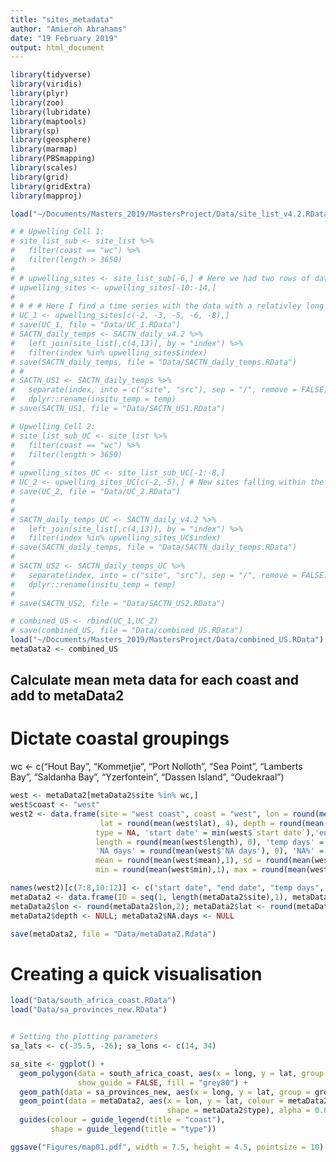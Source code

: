 ```yaml
---
title: "sites_metadata"
author: "Amieroh Abrahams"
date: "19 February 2019"
output: html_document
---
```


```r
library(tidyverse)
library(viridis)
library(plyr)
library(zoo)
library(lubridate)
library(maptools)
library(sp)
library(geosphere)
library(marmap)
library(PBSmapping)
library(scales)
library(grid)
library(gridExtra)
library(mapproj)
```

```r
load("~/Documents/Masters_2019/MastersProject/Data/site_list_v4.2.RData")

# # Upwelling Cell 1:
# site_list_sub <- site_list %>%
#   filter(coast == "wc") %>%
#   filter(length > 3650)
#
# # upwelling_sites <- site_list_sub[-6,] # Here we had two rows of data for Paternoster; i removed the DEA row: All data here are now collected by SAWS
# upwelling_sites <- upwelling_sites[-10:-14,]
#
# # # # Here I find a time series with the data with a relativley long time series
# UC_1 <- upwelling_sites[c(-2, -3, -5, -6, -8),]
# save(UC_1, file = "Data/UC_1.RData")
# SACTN_daily_temps <- SACTN_daily_v4.2 %>%
#   left_join(site_list[,c(4,13)], by = "index") %>%
#   filter(index %in% upwelling_sites$index)
# save(SACTN_daily_temps, file = "Data/SACTN_daily_temps.RData")
# #
# SACTN_US1 <- SACTN_daily_temps %>%
#   separate(index, into = c("site", "src"), sep = "/", remove = FALSE) %>%
#   dplyr::rename(insitu_temp = temp)
# save(SACTN_US1, file = "Data/SACTN_US1.RData")

# Upwelling Cell 2:
# site_list_sub_UC <- site_list %>%
#   filter(coast == "wc") %>%
#   filter(length > 3650)
#
# upwelling_sites_UC <- site_list_sub_UC[-1:-8,]
# UC_2 <- upwelling_sites_UC[c(-2,-5),] # New sites falling within the upwelling cell before yzerfontein
# save(UC_2, file = "Data/UC_2.RData")
#
#
# SACTN_daily_temps_UC <- SACTN_daily_v4.2 %>%
#   left_join(site_list[,c(4,13)], by = "index") %>%
#   filter(index %in% upwelling_sites_UC$index)
# save(SACTN_daily_temps, file = "Data/SACTN_daily_temps.RData")
#
# SACTN_US2 <- SACTN_daily_temps_UC %>%
#   separate(index, into = c("site", "src"), sep = "/", remove = FALSE) %>%
#   dplyr::rename(insitu_temp = temp)
#
# save(SACTN_US2, file = "Data/SACTN_US2.RData")

# combined_US <- rbind(UC_1,UC_2)
# save(combined_US, file = "Data/combined_US.RData")
load("~/Documents/Masters_2019/MastersProject/Data/combined_US.RData")
metaData2 <- combined_US
```

## Calculate mean meta data for each coast and add to metaData2
# Dictate coastal groupings

wc <- c("Hout Bay", "Kommetjie", "Port Nolloth", "Sea Point", "Lamberts Bay", "Saldanha Bay", "Yzerfontein", "Dassen Island", "Oudekraal")

```r
west <- metaData2[metaData2$site %in% wc,]
west$coast <- "west"
west2 <- data.frame(site = "west coast", coast = "west", lon = round(mean(west$lon), 4),
                    lat = round(mean(west$lat), 4), depth = round(mean(west$depth), 1),
                   type = NA, 'start date' = min(west$`start date`),'end date' = max(west$`end date`), 
                   length = round(mean(west$length), 0), 'temp days' = round(mean(west$'temp days'), 0), 
                   'NA days' = round(mean(west$'NA days'), 0), 'NA%' = round(mean(west$`NA%`),1), 
                   mean = round(mean(west$mean),1), sd = round(mean(west$sd),1), 
                   min = round(mean(west$min),1), max = round(mean(west$max),1))

names(west2)[c(7:8,10:12)] <- c("start date", "end date", "temp days", "NA days", "NA%")
metaData2 <- data.frame(ID = seq(1, length(metaData2$site),1), metaData2)
metaData2$lon <- round(metaData2$lon,2); metaData2$lat <- round(metaData2$lat,2)
metaData2$depth <- NULL; metaData2$NA.days <- NULL

save(metaData2, file = "Data/metaData2.Rdata")
```

# Creating a quick visualisation

```r
load("Data/south_africa_coast.RData")
load("Data/sa_provinces_new.RData")


# Setting the plotting parameters
sa_lats <- c(-35.5, -26); sa_lons <- c(14, 34)

sa_site <- ggplot() + 
  geom_polygon(data = south_africa_coast, aes(x = long, y = lat, group = group), 
               show_guide = FALSE, fill = "grey80") +
  geom_path(data = sa_provinces_new, aes(x = long, y = lat, group = group), colour = "grey50") +
  geom_point(data = metaData2, aes(x = lon, y = lat, colour = metaData2$coast, 
                                   shape = metaData2$type), alpha = 0.8, size = 2.2) +
  guides(colour = guide_legend(title = "coast"),
         shape = guide_legend(title = "type")) 

ggsave("Figures/map01.pdf", width = 7.5, height = 4.5, pointsize = 10)
```



